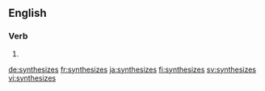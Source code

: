 
==English==

===Verb===
{{head|en}}

# {{en-third-person singular of|synthesize}}

[[de:synthesizes]]
[[fr:synthesizes]]
[[ja:synthesizes]]
[[fi:synthesizes]]
[[sv:synthesizes]]
[[vi:synthesizes]]